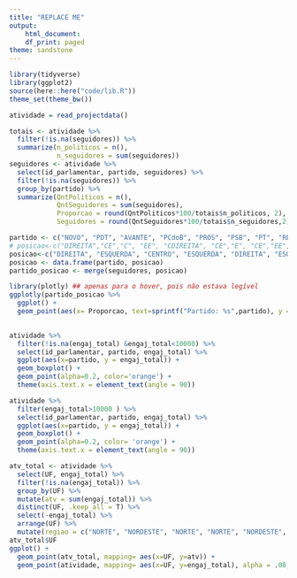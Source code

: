 ```yaml
---
title: "REPLACE ME"
output:
    html_document:
    df_print: paged
theme: sandstone
---
```


```r
library(tidyverse)
library(ggplot2)
source(here::here("code/lib.R"))
theme_set(theme_bw())
```


```r
atividade = read_projectdata()
```

```r
totais <- atividade %>% 
  filter(!is.na(seguidores)) %>%
  summarize(n_politicos = n(),
            n_seguidores = sum(seguidores))
seguidores <- atividade %>% 
  select(id_parlamentar, partido, seguidores) %>%
  filter(!is.na(seguidores)) %>%
  group_by(partido) %>%
  summarize(QntPoliticos = n(),
            QntSeguidores = sum(seguidores),
            Proporcao = round(QntPoliticos*100/totais$n_politicos, 2),
            Seguidores = round(QntSeguidores*100/totais$n_seguidores,2))

```

```r
partido <- c("NOVO", "PDT", "AVANTE", "PCdoB", "PROS", "PSB", "PT", "REDE","PSOL","PSL","PRP", "PR", "PRB","MDB", "PTB","PP","DEM","SD", "PSD","PHS","PODE", "PSC", "PSDB", "PATRI", "PMN", "PPS", "PV","S/Partido")
# posicao<-c("DIREITA","CE","C", "EE", "CDIREITA", "CE","E", "CE","EE","DIREITA","ED","CDIREITA", "CDIREITA","C","C","DIREITA","CDIREITA", "CE", "CD","CD", "C","D","C","ED","CE", "CE", "CE","S/Partido")
posicao<-c("DIREITA", "ESQUERDA", "CENTRO", "ESQUERDA", "DIREITA", "ESQUERDA", "ESQUERDA", "ESQUERDA", "ESQUERDA", "DIREITA", "DIREITA", "DIREITA", "DIREITA", "CENTRO", "CENTRO", "DIREITA", "DIREITA", "ESQUERDA", "DIREITA","DIREITA", "CENTRO","DIREITA", "CENTRO","DIREITA","ESQUERDA", "ESQUERDA", "ESQUERDA","S/Partido")
posicao <- data.frame(partido, posicao)
partido_posicao <- merge(seguidores, posicao)
```


```r
library(plotly) ## apenas para o hover, pois não estava legível
ggplotly(partido_posicao %>%
  ggplot() +
  geom_point(aes(x= Proporcao, text=sprintf("Partido: %s",partido), y = Seguidores, color = posicao), alpha=.7, size = 4))
  
```

```r
atividade %>% 
  filter(!is.na(engaj_total) &engaj_total<10000) %>%
  select(id_parlamentar, partido, engaj_total) %>%
  ggplot(aes(x=partido, y = engaj_total)) +
  geom_boxplot() +
  geom_point(alpha=0.2, color='orange') + 
  theme(axis.text.x = element_text(angle = 90))


```


```r
atividade %>% 
  filter(engaj_total>10000 ) %>%
  select(id_parlamentar, partido, engaj_total) %>%
  ggplot(aes(x=partido, y = engaj_total)) +
  geom_boxplot() +
  geom_point(alpha=0.2, color= 'orange') + 
  theme(axis.text.x = element_text(angle = 90))
```

```r
atv_total <- atividade %>%
  select(UF, engaj_total) %>%
  filter(!is.na(engaj_total)) %>%
  group_by(UF) %>%
  mutate(atv = sum(engaj_total)) %>%
  distinct(UF, .keep_all = T) %>% 
  select(-engaj_total) %>%
  arrange(UF) %>%
  mutate(regiao = c("NORTE", "NORDESTE", "NORTE", "NORTE", "NORDESTE", "NORDESTE", "CENTRO", "SUDESTE", "CENTRO", "NORDESTE", "SUDESTE", "CENTRO", "CENTRO", "NORTE", "NORDESTE", "NORDESTE", "NORDESTE", "SUL", "SUDESTE", "NORDESTE", "NORTE", "NORTE","SUL", "SUL", "NORDESTE", "SUDESTE", "NORTE"))
atv_total$UF
ggplot() +
  geom_point(atv_total, mapping= aes(x=UF, y=atv)) +
  geom_point(atividade, mapping= aes(x=UF, y=engaj_total), alpha = .08, color = 'navy')
    
```

